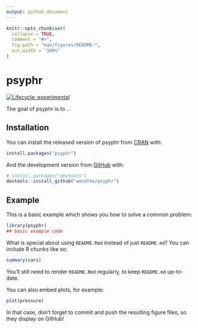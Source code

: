 ```yaml
---
output: github_document
---
```


<!-- README.md is generated from README.Rmd. Please edit that file -->

```r
knitr::opts_chunk$set(
  collapse = TRUE,
  comment = "#>",
  fig.path = "man/figures/README-",
  out.width = "100%"
)
```
# psyphr

<!-- badges: start -->
[![Lifecycle: experimental](https://img.shields.io/badge/lifecycle-experimental-orange.svg)](https://www.tidyverse.org/lifecycle/#experimental)
<!-- badges: end -->

The goal of psyphr is to ...

## Installation

You can install the released version of psyphr from [CRAN](https://CRAN.R-project.org) with:

``` r
install.packages("psyphr")
```

And the development version from [GitHub](https://github.com/) with:

``` r
# install.packages("devtools")
devtools::install_github("wendtke/psyphr")
```
## Example

This is a basic example which shows you how to solve a common problem:

```r
library(psyphr)
## basic example code
```

What is special about using `README.Rmd` instead of just `README.md`? You can include R chunks like so:

```r
summary(cars)
```

You'll still need to render `README.Rmd` regularly, to keep `README.md` up-to-date.

You can also embed plots, for example:

```r
plot(pressure)
```

In that case, don't forget to commit and push the resulting figure files, so they display on GitHub!
